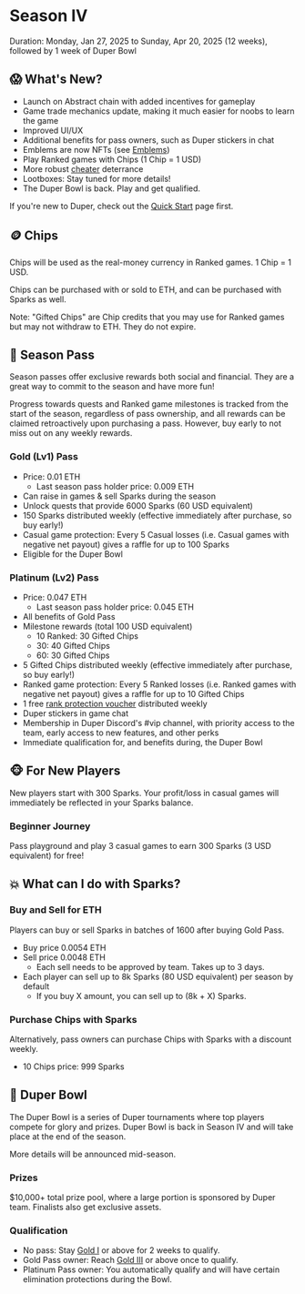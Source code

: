# Season IV

Duration: Monday, Jan 27, 2025 to Sunday, Apr 20, 2025 (12 weeks), followed by 1 week of Duper Bowl

## 😱 What's New?

- Launch on Abstract chain with added incentives for gameplay
- Game trade mechanics update, making it much easier for noobs to learn the game
- Improved UI/UX
- Additional benefits for pass owners, such as Duper stickers in chat
- Emblems are now NFTs (see [Emblems](/assets/emblems))
- Play Ranked games with Chips (1 Chip = 1 USD)
- More robust [cheater](/community-rules) deterrance
- Lootboxes: Stay tuned for more details!
- The Duper Bowl is back. Play and get qualified.

If you're new to Duper, check out the [Quick Start](.) page first.

## 🪙 Chips

Chips will be used as the real-money currency in Ranked games. 1 Chip = 1 USD.

Chips can be purchased with or sold to ETH, and can be purchased with Sparks as well.

Note: "Gifted Chips" are Chip credits that you may use for Ranked games but may not withdraw to ETH. They do not expire.

## 🎫 Season Pass

Season passes offer exclusive rewards both social and financial. They are a great way to commit to the season and have more fun!

Progress towards quests and Ranked game milestones is tracked from the start of the season, regardless of pass ownership, and all rewards can be claimed retroactively upon purchasing a pass. However, buy early to not miss out on any weekly rewards.

### Gold (Lv1) Pass

- Price: 0.01 ETH
  - Last season pass holder price: 0.009 ETH
- Can raise in games & sell Sparks during the season
- Unlock quests that provide 6000 Sparks (60 USD equivalent)
- 150 Sparks distributed weekly (effective immediately after purchase, so buy early!)
- Casual game protection: Every 5 Casual losses (i.e. Casual games with negative net payout) gives a raffle for up to 100 Sparks
- Eligible for the Duper Bowl

### Platinum (Lv2) Pass

- Price: 0.047 ETH
  - Last season pass holder price: 0.045 ETH
- All benefits of Gold Pass
- Milestone rewards (total 100 USD equivalent)
  - 10 Ranked: 30 Gifted Chips
  - 30: 40 Gifted Chips
  - 60: 30 Gifted Chips
- 5 Gifted Chips distributed weekly (effective immediately after purchase, so buy early!)
- Ranked game protection: Every 5 Ranked losses (i.e. Ranked games with negative net payout) gives a raffle for up to 10 Gifted Chips
- 1 free [rank protection voucher](/progression#rank-protection-voucher) distributed weekly
- Duper stickers in game chat
- Membership in Duper Discord's #vip channel, with priority access to the team, early access to new features, and other perks
- Immediate qualification for, and benefits during, the Duper Bowl

## 🐵 For New Players

New players start with 300 Sparks. Your profit/loss in casual games will immediately be reflected in your Sparks balance.

### Beginner Journey

Pass playground and play 3 casual games to earn 300 Sparks (3 USD equivalent) for free!

## 💥 What can I do with Sparks?

### Buy and Sell for ETH

Players can buy or sell Sparks in batches of 1600 after buying Gold Pass.

- Buy price 0.0054 ETH
- Sell price 0.0048 ETH
    - Each sell needs to be approved by team. Takes up to 3 days.
- Each player can sell up to 8k Sparks (80 USD equivalent) per season by default
    - If you buy X amount, you can sell up to (8k + X) Sparks.

### Purchase Chips with Sparks

Alternatively, pass owners can purchase Chips with Sparks with a discount weekly.

-  10 Chips price: 999 Sparks

## 🥣 Duper Bowl

The Duper Bowl is a series of Duper tournaments where top players compete for glory and prizes. Duper Bowl is back in Season IV and will take place at the end of the season.

More details will be announced mid-season.

### Prizes

$10,000+ total prize pool, where a large portion is sponsored by Duper team. Finalists also get exclusive assets.

### Qualification

- No pass: Stay [Gold I](/progression) or above for 2 weeks to qualify.
- Gold Pass owner: Reach [Gold III](/progression) or above once to qualify.
- Platinum Pass owner: You automatically qualify and will have certain elimination protections during the Bowl.
